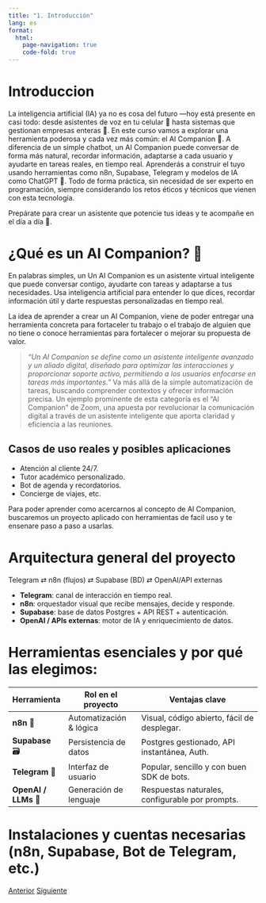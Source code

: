 ```yaml
---
title: "1. Introducción"
lang: es
format: 
  html:
    page-navigation: true
    code-fold: true
---
```


# Introduccion

La inteligencia artificial (IA) ya no es cosa del futuro —hoy está presente en casi todo: desde asistentes de voz en tu celular 📱 hasta sistemas que gestionan empresas enteras 🏢.
En este curso vamos a explorar una herramienta poderosa y cada vez más común: el AI Companion 🤖. A diferencia de un simple chatbot, un AI Companion puede conversar de forma más natural, recordar información, adaptarse a cada usuario y ayudarte en tareas reales, en tiempo real.
Aprenderás a construir el tuyo usando herramientas como n8n, Supabase, Telegram y modelos de IA como ChatGPT 🧠. Todo de forma práctica, sin necesidad de ser experto en programación, siempre considerando los retos éticos y técnicos que vienen con esta tecnología.

Prepárate para crear un asistente que potencie tus ideas y te acompañe en el día a día 🚀.

# ¿Qué es un AI Companion? 🤖

En palabras simples, un Un AI Companion es un asistente virtual inteligente que puede conversar contigo, ayudarte con tareas y adaptarse a tus necesidades. Usa inteligencia artificial para entender lo que dices, recordar información útil y darte respuestas personalizadas en tiempo real.

La idea de aprender a crear un AI Companion, viene de poder entregar una herramienta concreta para fortaceler tu trabajo o el trabajo de alguien que no tiene o conoce herramientas para fortalecer o mejorar su propuesta de valor.


> *"Un AI Companion se define como un asistente inteligente avanzado y un aliado digital, diseñado para optimizar las interacciones y proporcionar soporte activo, permitiendo a los usuarios enfocarse en tareas más importantes."*
Va más allá de la simple automatización de tareas, buscando comprender contextos y ofrecer información precisa. Un ejemplo prominente de esta categoría es el "AI Companion" de Zoom, una apuesta por revolucionar la comunicación digital a través de un asistente inteligente que aporta claridad y eficiencia a las reuniones.   

## Casos de uso reales y posibles aplicaciones

- Atención al cliente 24/7.
- Tutor académico personalizado.
- Bot de agenda y recordatorios.
- Concierge de viajes, etc.

Para poder aprender como acercarnos al concepto de AI Companion, buscaremos un proyecto aplicado con herramientas de facil uso y te ensenare paso a paso a usarlas.

# Arquitectura general del proyecto

Telegram ⇄ n8n (flujos) ⇄ Supabase (BD) ⇄ OpenAI/API externas

- **Telegram**: canal de interacción en tiempo real.
- **n8n**: orquestador visual que recibe mensajes, decide y responde.
- **Supabase**: base de datos Postgres + API REST + autenticación.
- **OpenAI / APIs externas**: motor de IA y enriquecimiento de datos.

# Herramientas esenciales y por qué las elegimos: 

| Herramienta | Rol en el proyecto        | Ventajas clave                                  |
|-------------|---------------------------|-------------------------------------------------|
| **n8n** 🔗  | Automatización & lógica   | Visual, código abierto, fácil de desplegar.     |
| **Supabase** 🗃️ | Persistencia de datos    | Postgres gestionado, API instantánea, Auth.     |
| **Telegram** 💬 | Interfaz de usuario      | Popular, sencillo y con buen SDK de bots.       |
| **OpenAI / LLMs** 🧠 | Generación de lenguaje | Respuestas naturales, configurable por prompts. |

# Instalaciones y cuentas necesarias (n8n, Supabase, Bot de Telegram, etc.)



<a href="index.qmd" class="btn btn-primary">Anterior</a>
<a href="02-contenedores.qmd" class="btn btn-primary">Siguiente</a>